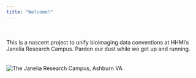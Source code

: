 ```yaml
---
title: "Welcome!"
---
```

\
\
This is a nascent project to unify bioimaging data conventions at HHMI's Janelia Research Campus. Pardon our dust while we get up and running.
\
\
\
![The Janelia Research Campus, Ashburn VA](janelia.jpg)

